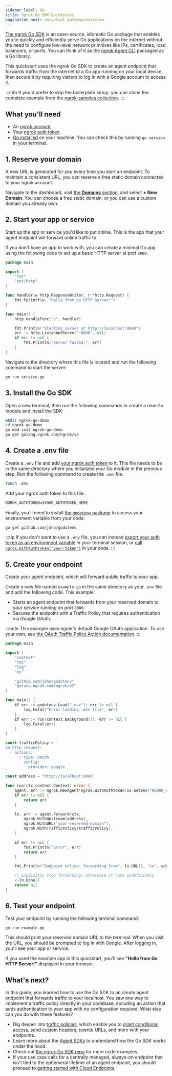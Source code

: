 ```yaml
---
sidebar_label: Go
title: ngrok Go SDK Quickstart
pagination_next: universal-gateway/overview
---
```



[The ngrok Go SDK](https://pkg.go.dev/golang.ngrok.com/ngrok/v2) is an open-source, idiomatic Go package that enables you to quickly and efficiently serve Go applications on the internet without the need to configure low-level network primitives like IPs, certificates, load balancers, or ports.
You can think of it as the [ngrok Agent CLI](/getting-started/) packaged as a Go library.

This quickstart uses the ngrok Go SDK to create an agent endpoint that forwards traffic from the internet to a Go app running on your local device, then secure it by requiring visitors to log in with a Google account to access it.

:::info
If you'd prefer to skip the boilerplate setup, you can clone the complete example from the [ngrok-samples collection](https://github.com/ngrok-samples/go-quickstart).
:::

<YouTubeEmbed videoId="YtFlIKfADO4" title="Watch the video to learn how to add an API gateway to your Go apps" />

## What you'll need

- An [ngrok account](https://dashboard.ngrok.com/signup).
- Your [ngrok auth token](https://dashboard.ngrok.com/get-started/your-authtoken).
- [Go installed](https://go.dev/doc/install) on your machine. You can check this by running `go version` in your terminal.

## 1. Reserve your domain

A new URL is generated for you every time you start an endpoint.
To maintain a consistent URL, you can reserve a free static domain connected to your ngrok account.

Navigate to the dashboard, visit [the **Domains** section](https://dashboard.ngrok.com/domains), and select **+ New Domain**.
You can choose a free static domain, or you can use a custom domain you already own.

## 2. Start your app or service

Start up the app or service you'd like to put online.
This is the app that your agent endpoint will forward online traffic to.

If you don't have an app to work with, you can create a minimal Go app using the following code to set up a basic HTTP server at port `8080`.

```go title="service.go"
package main

import (
	"fmt"
	"net/http"
)

func handler(w http.ResponseWriter, r *http.Request) {
	fmt.Fprintf(w, "Hello from Go HTTP Server!")
}

func main() {
	http.HandleFunc("/", handler)

	fmt.Println("Starting server at http://localhost:8080")
	err := http.ListenAndServe(":8080", nil)
	if err != nil {
		fmt.Println("Server failed:", err)
	}
}
```

Navigate to the directory where this file is located and run the following command to start the server:

```bash
go run service.go
```

## 3. Install the Go SDK

Open a new terminal, then run the following commands to create a new Go module and install the SDK:

```bash
mkdir ngrok-go-demo
cd ngrok-go-demo
go mod init ngrok-go-demo
go get golang.ngrok.com/ngrok/v2
```

## 4. Create a .env file

Create a `.env` file and add [your ngrok auth token](https://dashboard.ngrok.com/get-started/your-authtoken) to it.
This file needs to be in the same directory where you initialized your Go module in the previous step.
Run the following command to create the `.env` file:

```bash
touch .env
```

Add your ngrok auth token to this file:

```txt title=".env"
NGROK_AUTHTOKEN=$YOUR_AUTHTOKEN_HERE
```

Finally, you'll need to install [the `godotenv` package](https://github.com/joho/godotenv?tab=readme-ov-file#godotenv--) to access your environment variable from your code:

```bash
go get github.com/joho/godotenv
```

:::tip
If you don't want to use a `.env` file, you can instead [export your auth token as an environment variable](https://support.apple.com/en-il/guide/terminal/apd382cc5fa-4f58-4449-b20a-41c53c006f8f/mac) in your terminal session, or [call `ngrok.WithAuthToken("your-token")`](https://pkg.go.dev/golang.ngrok.com/ngrok/v2#WithAuthtoken) in your code.
:::

## 5. Create your endpoint

Create your agent endpoint, which will forward public traffic to your app.

Create a new file named `example.go` in the same directory as your `.env` file and add the following code.
This example:

- Starts an agent endpoint that forwards from your reserved domain to your service running on port `8080`.
- Secures the endpoint with a Traffic Policy that requires authentication via Google OAuth.

:::note
This example uses ngrok's default Google OAuth application.
To use your own, see [the OAuth Traffic Policy Action documentation](/docs/traffic-policy/actions/oauth/#google-example).
:::

```go title="example.go"
package main

import (
	"context"
	"fmt"
	"log"
	"os"

	"github.com/joho/godotenv"
	"golang.ngrok.com/ngrok/v2"
)

func main() {
	if err := godotenv.Load(".env"); err != nil {
		log.Fatal("Error loading .env file", err)
	}
	if err := run(context.Background()); err != nil {
		log.Fatal(err)
	}
}

const trafficPolicy = `
on_http_request:
  - actions:
      - type: oauth
        config:
          provider: google
`
const address = "http://localhost:8080"

func run(ctx context.Context) error {
	agent, err := ngrok.NewAgent(ngrok.WithAuthtoken(os.Getenv("NGROK_AUTHTOKEN")))
	if err != nil {
	    return err
	}

	ln, err := agent.Forward(ctx,
		ngrok.WithUpstream(address),
		ngrok.WithURL("your-reserved-domain"),
		ngrok.WithTrafficPolicy(trafficPolicy),
	)

	if err != nil {
		fmt.Println("Error", err)
		return err
	}

	fmt.Println("Endpoint online: forwarding from", ln.URL(), "to", address)

	// Explicitly stop forwarding; otherwise it runs indefinitely
	<-ln.Done()
	return nil
}
```

## 6. Test your endpoint

Test your endpoint by running the following terminal command:

```bash
go run example.go
```

This should print your reserved domain URL to the terminal.
When you visit the URL, you should be prompted to log in with Google.
After logging in, you'll see your app or service.

If you used the example app in this quickstart, you'll see **"Hello from Go HTTP Server!"** displayed in your browser.

## What's next?

In this guide, you learned how to use the Go SDK to an create agent endpoint that forwards traffic to your localhost.
You saw one way to implement a traffic policy directly in your codebase, including an action that adds authentication to your app with no configuration required.
What else can you do with these features?

- Dig deeper into [traffic policies](/docs/traffic-policy/), which enable you to [grant conditional access](https://ngrok.com/docs/traffic-policy/examples/add-authentication/#conditional-access-using-oauth-variables), [send custom headers](/traffic-policy/actions/add-headers/#examples), [rewrite URLs](/traffic-policy/actions/url-rewrite/#examples), and more with your endpoints.
- Learn more about the [Agent SDKs](/agent-sdks/) to understand how the Go SDK works under the hood.
- Check out [the ngrok Go SDK repo](https://github.com/ngrok/ngrok-go?tab=readme-ov-file#ngrok-go) for more code examples.
- If your use case calls for a centrally managed, always-on endpoint that isn't tied to the ephemeral lifetime of an agent endpoint, you should proceed to [getting started with Cloud Endpoints](/getting-started/cloud-endpoints-quickstart/).
